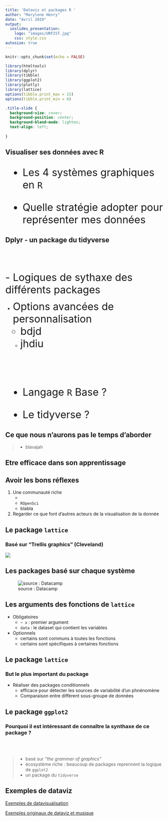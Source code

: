 ```yaml
---
title: 'Dataviz et packages R '
author: "Marylene Henry"
date: "Avril 2019"
output:
  ioslides_presentation:
    logo: "images/URFIST.jpg"
    css: style.css
autosize: true
---
```


```r
knitr::opts_chunk$set(echo = FALSE)

library(htmltools)
library(dplyr)
library(tibble)
library(ggplot2)
library(plotly)
library(lattice)
options(tibble.print_max = 15)
options(tibble.print_min = 6)
```

```css
.title-slide {
  background-size: cover;
  background-position: center;
  background-blend-mode: lighten;
  text-align: left;
  
}
```



## **Visualiser ses donn&eacute;es avec R** {data-background=C:/Users/maryl/Urfist/dataviz_avancee/slides_cours/images/feuille_outils2.jpg data-background-size=cover .bigger .flexbox .vcenter}

<div class="black" >
<font size="6.6">

- Les 4 syst&egrave;mes graphiques en `R`

- Quelle strat&eacute;gie adopter pour repr&eacute;senter mes donn&eacute;es

</font>
</div>

## Dplyr - un package du tidyverse 

<div class="columns-2">
<div class="green3">
<br></br>
<br></br>
<font size="6">
- Logiques de sythaxe des diff&eacute;rents packages  
  
- Options avanc&eacute;es de personnalisation    
    + bdjd
    + jhdiu
</font>    
</div>
  
<div class="green3">

<br></br>
<br></br>
<font size="6">

- Langage `R` Base ?

- Le tidyverse ?

</font>
</div>  
  
</div>


## Ce que nous n'aurons pas le temps d'aborder  

>- blavajah

## Etre efficace dans son apprentissage


## Avoir les bons r&eacute;flexes

1. Une communaut&eacute; riche  
    +   
    + `ROpenSci`  
    + blabla 
    
2. Regarder ce que font d'autres acteurs de la visualisation de la donn&eacute;e

## Le package `lattice`

### Bas&eacute; sur "Trellis graphics" (Cleveland)
![](C:/Users/maryl/Urfist/dataviz_avancee/slides_cours/images/auteur_lattice.PNG)

## Les packages bas&eacute; sur chaque syst&egrave;me

![source : Datacamp](C:/Users/maryl/Urfist/dataviz_avancee/slides_cours/images/recap_graph_pack.PNG)

## Les arguments des fonctions de `lattice`  

- Obligatoires
    + `~ x` : premier argument   
    + `data` : le dataset qui contient les variables  
    
- Optionnels    
    + certains sont communs &agrave; toutes les fonctions   
    + certains sont sp&eacute;cifiques &agrave; certaines fonctions  


## Le package `lattice `  

### But le plus important du package  

- R&eacute;aliser des packages conditionnels  
    + efficace pour d&eacute;tecter les sources de variabilit&eacute; d'un phn&eacute;nom&egrave;ne   
    + Comparaison entre diff&eacute;rent sous-groupe de donn&eacute;es  


## Le package `ggplot2` 

### Pourquoi il est int&eacute;ressant de conna&icirc;tre la synthaxe de ce package ?
<br></br>  

> - bas&eacute; sur *"the grammar of graphics"*  
> - &eacute;cosyst&egrave;me riche : beaucoup de packages reprennent la logique de `ggplot2`  
> - un package du `tidyverse`

## Exemples de dataviz 

[Exemples de datavisualisation](https://uxplanet.org/functional-visualization-vs-artistic-dashboarding-8764cc117aa9)

[Exemples originaux de dataviz et musique](https://towardsdatascience.com/data-visualization-in-music-11fcd702c893)




